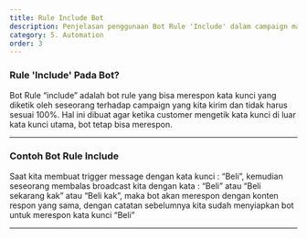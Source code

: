```yaml
---
title: Rule Include Bot
description: Penjelasan penggunaan Bot Rule 'Include' dalam campaign markerting WhatsApp
category: 5. Automation
order: 3
---
```


### Rule 'Include' Pada Bot?

Bot Rule “include” adalah bot rule yang bisa merespon kata kunci yang diketik oleh seseorang terhadap campaign yang kita kirim dan tidak harus sesuai 100%. Hal ini dibuat agar ketika customer mengetik kata kunci di luar kata kunci utama, bot tetap bisa merespon.

---

### Contoh Bot Rule Include

Saat kita membuat trigger message dengan kata kunci : “Beli”, kemudian seseorang membalas broadcast kita dengan kata : “Beli” atau “Beli sekarang kak” atau “Beli kak”, maka bot akan merespon dengan konten respon yang sama, dengan catatan sebelumnya kita sudah menyiapkan bot untuk merespon kata kunci “Beli”

---
